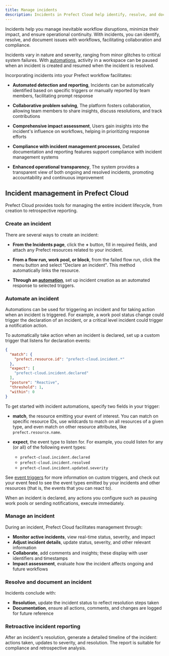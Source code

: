 ```yaml
---
title: Manage incidents
description: Incidents in Prefect Cloud help identify, resolve, and document issues in mission-critical workflows.
---
```


Incidents help you manage inevitable workflow disruptions, minimize their impact, and ensure operational continuity. With incidents, you can identify, resolve, and document issues with workflows, facilitating collaboration and compliance.

Incidents vary in nature and severity, ranging from minor glitches to critical system failures. With [automations](#incident-automations), activity in a workspace can be paused when an incident is created and resumed when the incident is resolved.

Incorporating incidents into your Prefect workflow facilitates:

* **Automated detection and reporting**, Incidents can be automatically identified based on specific triggers or manually reported by team members, facilitating prompt response

* **Collaborative problem solving**, The platform fosters collaboration, allowing team members to share insights, discuss resolutions, and track contributions

* **Comprehensive impact assessment**, Users gain insights into the incident's influence on workflows, helping in prioritizing response efforts

* **Compliance with incident management processes**, Detailed documentation and reporting features support compliance with incident management systems

* **Enhanced operational transparency**, The system provides a transparent view of both ongoing and resolved incidents, promoting accountability and continuous improvement

## Incident management in Prefect Cloud

Prefect Cloud provides tools for managing the entire incident lifecycle, from creation to retrospective reporting. 

### Create an incident

There are several ways to create an incident:

* **From the Incidents page**, click the **+** button, fill in required fields, and attach any Prefect resources related to your incident.

* **From a flow run, work pool, or block**, from the failed flow run, click the menu button and select "Declare an incident". This method automatically links the resource. 

* **Through an [automation](/3.0rc/automate/events/automations-triggers/)**, set up incident creation as an automated response to selected triggers.

### Automate an incident

Automations can be used for triggering an incident and for taking action when an incident is triggered. For example, a work pool status change could trigger the declaration of an incident, or a critical level incident could trigger a notification action.

To automatically take action when an incident is declared, set up a custom trigger that listens for declaration events:

```json
{
  "match": {
    "prefect.resource.id": "prefect-cloud.incident.*"
  },
  "expect": [
    "prefect-cloud.incident.declared"
  ],
  "posture": "Reactive",
  "threshold": 1,
  "within": 0
}
```

To get started with incident automations, specify two fields in your trigger:

  - **match**, the resource emitting your event of interest. You can match on specific resource IDs, use wildcards to match on all resources of a given type, and even match on other resource attributes, like `prefect.resource.name`.

  - **expect**, the event type to listen for. For example, you could listen for any (or all) of the following event types:
      - `prefect-cloud.incident.declared`
      - `prefect-cloud.incident.resolved`
      - `prefect-cloud.incident.updated.severity`

See [event triggers](/3.0rc/automate/events/automations-triggers/#custom-triggers) for more information on custom triggers, and check out your event feed to see the event types emitted by your incidents and other resources (that is, the events that you can react to).

When an incident is declared, any actions you configure such as pausing work pools or sending notifications, execute immediately.

### Manage an incident

During an incident, Prefect Cloud facilitates management through:

- **Monitor active incidents**, view real-time status, severity, and impact
- **Adjust incident details**, update status, severity, and other relevant information
- **Collaborate**, add comments and insights; these display with user identifiers and timestamps
- **Impact assessment**, evaluate how the incident affects ongoing and future workflows

### Resolve and document an incident

Incidents conclude with:

- **Resolution**, update the incident status to reflect resolution steps taken
- **Documentation**, ensure all actions, comments, and changes are logged for future reference

### Retroactive incident reporting

After an incident's resolution, generate a detailed timeline of the incident: actions taken, updates to severity, and resolution. The report is suitable for compliance and retrospective analysis.
